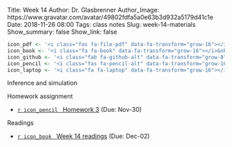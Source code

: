 Title: Week 14
Author: Dr. Glasbrenner
Author_Image: https://www.gravatar.com/avatar/49802fdfa5a0e63b3d932a5179d41c1e
Date: 2018-11-26 08:00
Tags: class notes
Slug: week-14-materials
Show_summary: false
Show_link: false

```r
icon_pdf <- '<i class="fas fa-file-pdf" data-fa-transform="grow-16"></i>&nbsp;'
icon_book <- '<i class="fa fa-book" data-fa-transform="grow-16"></i>&nbsp;'
icon_github <- '<i class="fab fa-github-alt" data-fa-transform="grow-8"></i>&nbsp;'
icon_pencil <- '<i class="fas fa-pencil-alt" data-fa-transform="grow-16"></i>&nbsp;'
icon_laptop <- '<i class="fa fa-laptop" data-fa-transform="grow-16"></i>&nbsp;'
```

[Inference and simulation]{.h2}

[Homework assignment]{.h3}

::: {.no-bullets}
*   [`r icon_pencil` &nbsp; [Homework 3]{.card-downloads-format}][homework-3] (Due: Nov-30)
:::

<div style="margin-bottom: 1em"></div>

[Readings]{.h3}

::: {.no-bullets}
*   [`r icon_book` &nbsp; [Week 14 readings]{.card-downloads-format}][readings] (Due: Dec-02)
:::

[readings]:   /assignments/week-14-readings/
[homework-3]: /assignments/homework-3/
